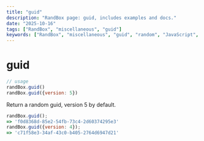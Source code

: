 ```yaml
---
title: "guid"
description: "RandBox page: guid, includes examples and docs."
date: "2025-10-16"
tags: ["RandBox", "miscellaneous", "guid"]
keywords: ["RandBox", "miscellaneous", "guid", "random", "JavaScript", "MDX"]
---
```


# guid

```js
// usage
randBox.guid()
randBox.guid({version: 5})
```

Return a random guid, version 5 by default.

```js
randBox.guid();
=> 'f0d8368d-85e2-54fb-73c4-2d60374295e3'
randBox.guid({version: 4});
=> 'c71f58e3-34af-43c0-b405-2764d6947d21'
```

